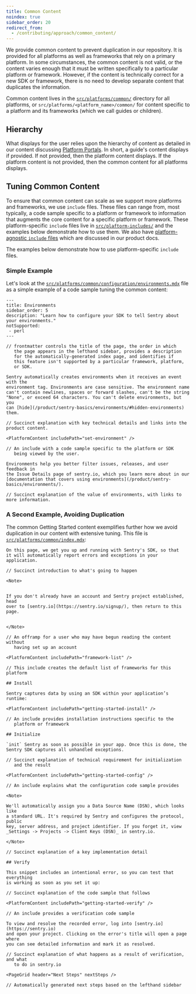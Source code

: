 ```yaml
---
title: Common Content
noindex: true
sidebar_order: 20
redirect_from:
  - /contributing/approach/common_content/
---
```


We provide common content to prevent duplication in our repository. It is provided for all platforms as well as frameworks that rely on a primary platform. In some circumstances, the common content is not valid, or the content varies enough that it must be written specifically to a particular platform or framework. However, if the content is technically correct for a new SDK or framework, there is no need to develop separate content that duplicates the information.

Common content lives in the [`src/platforms/common/`](https://github.com/getsentry/sentry-docs/tree/master/src/platforms) directory for all platforms, or `src/platforms/<platform_name>/common/` for content specific to a platform and its frameworks (which we call guides or children).

## Hierarchy

What displays for the user relies upon the hierarchy of content as detailed in our content discussing [Platform Portals](/contributing/platforms/). In short, a guide's content displays if provided. If not provided, then the platform content displays. If the platform content is not provided, then the common content for all platforms displays.

## Tuning Common Content

To ensure that common content can scale as we support more platforms and frameworks, we use `include` files. These files can range from, most typically, a code sample specific to a platform or framework to information that augments the core content for a specific platform or framework. These platform-specific `include` files live in [`src/plaftorm-includes/`](https://github.com/getsentry/sentry-docs/tree/master/src/platform-includes) and the examples below demonstrate how to use them. We also have [platform-agnostic `include` files](/contributing/approach/product-docs/write-index/#includes) which are discussed in our product docs.

The examples below demonstrate how to use platform-specific `include` files.

### Simple Example

Let's look at the [`src/platforms/common/configuration/environments.mdx`](https://github.com/getsentry/sentry-docs/blob/master/src/platforms/common/configuration/environments.mdx) file as a simple example of a code sample tuning the common content:

    ---
    title: Environments
    sidebar_order: 5
    description: "Learn how to configure your SDK to tell Sentry about your environments."
    notSupported:
     - perl
    ---

    // frontmatter controls the title of the page, the order in which
       the page appears in the lefthand sidebar, provides a description
       for the automatically-generated index page, and identifies if
       this feature isn't supported by a particular framework, platform,
       or SDK.

    Sentry automatically creates environments when it receives an event with the
    environment tag. Environments are case sensitive. The environment name
    can't contain newlines, spaces or forward slashes, can't be the string
    "None", or exceed 64 characters. You can't delete environments, but you
    can [hide](/product/sentry-basics/environments/#hidden-environments) them.

    // Succinct explanation with key technical details and links into the product content.

    <PlatformContent includePath="set-environment" />

    // An include with a code sample specific to the platform or SDK
       being viewed by the user.

    Environments help you better filter issues, releases, and user feedback in
    the Issue Details page of sentry.io, which you learn more about in our
    [documentation that covers using environments](/product/sentry-basics/environments/).

    // Succinct explanation of the value of environments, with links to more information.

### A Second Example, Avoiding Duplication

The common Getting Started content exemplifies further how we avoid duplication in our content with extensive tuning. This file is [`src/platforms/common/index.mdx`](https://github.com/getsentry/sentry-docs/blob/master/src/platforms/common/index.mdx):

    On this page, we get you up and running with Sentry's SDK, so that
    it will automatically report errors and exceptions in your
    application.

    // Succinct introduction to what's going to happen

    <Note>


    If you don't already have an account and Sentry project established, head
    over to [sentry.io](https://sentry.io/signup/), then return to this page.


    </Note>

    // An offramp for a user who may have begun reading the content without
       having set up an account

    <PlatformContent includePath="framework-list" />

    // This include creates the default list of frameworks for this platform

    ## Install

    Sentry captures data by using an SDK within your application’s runtime:

    <PlatformContent includePath="getting-started-install" />

    // An include provides installation instructions specific to the
       platform or framework

    ## Initialize

    `init` Sentry as soon as possible in your app. Once this is done, the
    Sentry SDK captures all unhandled exceptions.

    // Succinct explanation of technical requirement for initialization
       and the result

    <PlatformContent includePath="getting-started-config" />

    // An include explains what the configuration code sample provides

    <Note>

    We'll automatically assign you a Data Source Name (DSN), which looks like
    a standard URL. It's required by Sentry and configures the protocol, public
    key, server address, and project identifier. If you forget it, view
    _Settings -> Projects -> Client Keys (DSN)_ in sentry.io.

    </Note>

    // Succinct explanation of a key implementation detail

    ## Verify

    This snippet includes an intentional error, so you can test that everything
    is working as soon as you set it up:

    // Succinct explanation of the code sample that follows

    <PlatformContent includePath="getting-started-verify" />

    // An include provides a verification code sample

    To view and resolve the recorded error, log into [sentry.io](https://sentry.io)
    and open your project. Clicking on the error's title will open a page where
    you can see detailed information and mark it as resolved.

    // Succinct explanation of what happens as a result of verification, and what
       to do in sentry.io

    <PageGrid header="Next Steps" nextSteps />

    // Automatically generated next steps based on the lefthand sidebar
